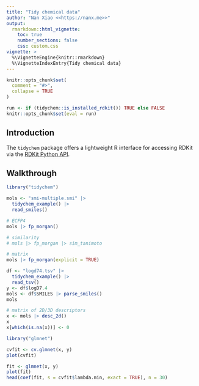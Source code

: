 ```yaml
---
title: "Tidy chemical data"
author: "Nan Xiao <<https://nanx.me>>"
output:
  rmarkdown::html_vignette:
    toc: true
    number_sections: false
    css: custom.css
vignette: >
  %\VignetteEngine{knitr::rmarkdown}
  %\VignetteIndexEntry{Tidy chemical data}
---
```


```r
knitr::opts_chunk$set(
  comment = "#>",
  collapse = TRUE
)

run <- if (tidychem::is_installed_rdkit()) TRUE else FALSE
knitr::opts_chunk$set(eval = run)
```

## Introduction

The `tidychem` package offers a lightweight R interface for accessing RDKit via the [RDKit Python API](http://www.rdkit.org/docs/api/).

## Walkthrough

```r
library("tidychem")
```

```r
mols <- "smi-multiple.smi" |>
  tidychem_example() |>
  read_smiles()

# ECFP4
mols |> fp_morgan()

# similarity
# mols |> fp_morgan |> sim_tanimoto

# matrix
mols |> fp_morgan(explicit = TRUE)
```

```r
df <- "logd74.tsv" |>
  tidychem_example() |>
  read_tsv()
y <- df$logD7.4
mols <- df$SMILES |> parse_smiles()
mols

# matrix of 2D/3D descriptors
x <- mols |> desc_2d()
x
x[which(is.na(x))] <- 0
```

```r
library("glmnet")

cvfit <- cv.glmnet(x, y)
plot(cvfit)

fit <- glmnet(x, y)
plot(fit)
head(coef(fit, s = cvfit$lambda.min, exact = TRUE), n = 30)
```
